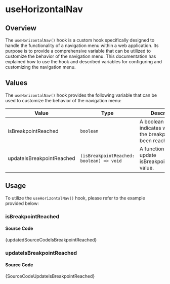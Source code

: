 
# useHorizontalNav

## Overview

The `useHorizontalNav()` hook is a custom hook specifically designed to handle the functionality of a navigation menu within a web application. Its purpose is to provide a comprehensive variable that can be utilized to customize the behavior of the navigation menu. This documentation has explained how to use the hook and described variables for configuring and customizing the navigation menu.

## Values

The `useHorizontalNav()` hook provides the following variable that can be used to customize the behavior of the navigation menu:

| Value                     | Type                                     | Description                                                             |
| ------------------------- | ---------------------------------------- | ----------------------------------------------------------------------- |
| isBreakpointReached       | `boolean`                                | A boolean value that indicates whether the breakpoint has been reached. |
| updateIsBreakpointReached | `(isBreakpointReached: boolean) => void` | A function used to update isBreakpointReached value.                    |

## Usage

To utilize the `useHorizontalNav()` hook, please refer to the example provided below:

### isBreakpointReached


<BrowserWindow url='/use-horizontal-nav/is-breakpoint-reached'>
  <Provider>
    <IsBreakpointReached />
  </Provider>
</BrowserWindow>

#### Source Code

<TsToJsCodeSnippet>{updatedSourceCodeIsBreakpointReached}</TsToJsCodeSnippet>

### updateIsBreakpointReached

<BrowserWindow url='/use-horizontal-nav/updated-is-breakpoint-reached'>
  <Provider>
    <UpdateIsBreakpointReached />
  </Provider>
</BrowserWindow>

#### Source Code

<TsToJsCodeSnippet>{SourceCodeUpdateIsBreakpointReached}</TsToJsCodeSnippet>
